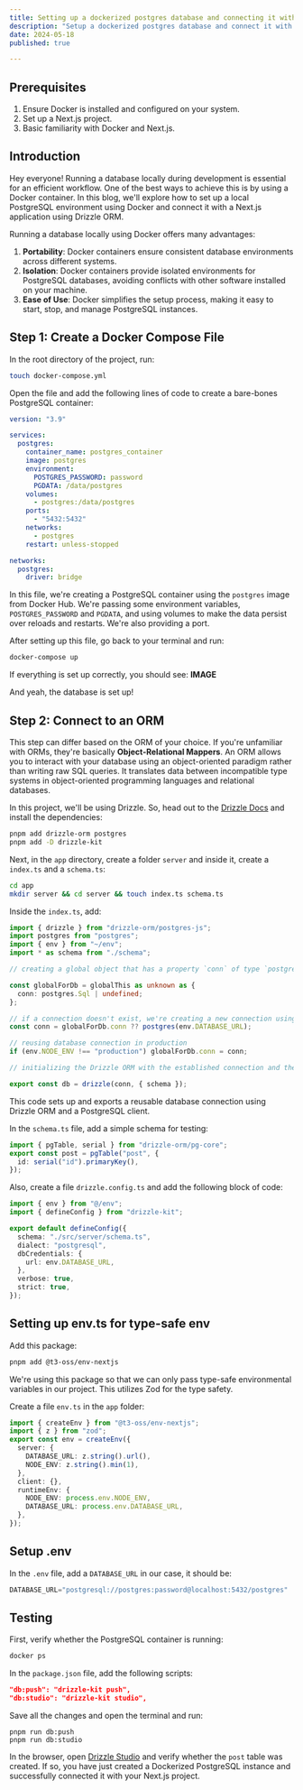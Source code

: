 ```yaml
---
title: Setting up a dockerized postgres database and connecting it with nextjs using Drizzle-ORM
description: "Setup a dockerized postgres database and connect it with nextjs using Drizzle-ORM"
date: 2024-05-18
published: true

---
```


## Prerequisites

1. Ensure Docker is installed and configured on your system.
2. Set up a Next.js project.
3. Basic familiarity with Docker and Next.js.

## Introduction

Hey everyone! Running a database locally during development is essential for an efficient workflow. One of the best ways to achieve this is by using a Docker container. In this blog, we'll explore how to set up a local PostgreSQL environment using Docker and connect it with a Next.js application using Drizzle ORM.

Running a database locally using Docker offers many advantages:

1. **Portability**: Docker containers ensure consistent database environments across different systems.
2. **Isolation**: Docker containers provide isolated environments for PostgreSQL databases, avoiding conflicts with other software installed on your machine.
3. **Ease of Use**: Docker simplifies the setup process, making it easy to start, stop, and manage PostgreSQL instances.

## Step 1: Create a Docker Compose File

In the root directory of the project, run:
```bash
touch docker-compose.yml
```
Open the file and add the following lines of code to create a bare-bones PostgreSQL container:
```yaml
version: "3.9"

services:
  postgres:
    container_name: postgres_container
    image: postgres
    environment:
      POSTGRES_PASSWORD: password
      PGDATA: /data/postgres
    volumes:
      - postgres:/data/postgres
    ports:
      - "5432:5432"
    networks:
      - postgres
    restart: unless-stopped

networks:
  postgres:
    driver: bridge
```
In this file, we're creating a PostgreSQL container using the `postgres` image from Docker Hub. We're passing some environment variables, `POSTGRES_PASSWORD` and `PGDATA`, and using volumes to make the data persist over reloads and restarts. We're also providing a port.

After setting up this file, go back to your terminal and run:
```bash
docker-compose up
```
If everything is set up correctly, you should see:
**IMAGE**

And yeah, the database is set up!

## Step 2: Connect to an ORM

This step can differ based on the ORM of your choice. If you're unfamiliar with ORMs, they're basically **Object-Relational Mappers**. An ORM allows you to interact with your database using an object-oriented paradigm rather than writing raw SQL queries. It translates data between incompatible type systems in object-oriented programming languages and relational databases.

In this project, we'll be using Drizzle. So, head out to the [Drizzle Docs](https://orm.drizzle.team/docs/get-started-postgresql#postgresjs) and install the dependencies:
```bash
pnpm add drizzle-orm postgres
pnpm add -D drizzle-kit
```
Next, in the `app` directory, create a folder `server` and inside it, create a `index.ts` and a `schema.ts`:
```bash
cd app
mkdir server && cd server && touch index.ts schema.ts
```
Inside the `index.ts`, add:
```ts
import { drizzle } from "drizzle-orm/postgres-js";
import postgres from "postgres";
import { env } from "~/env";
import * as schema from "./schema";

// creating a global object that has a property `conn` of type `postgres.Sql`

const globalForDb = globalThis as unknown as {
  conn: postgres.Sql | undefined;
};

// if a connection doesn't exist, we're creating a new connection using the PostgreSQL client
const conn = globalForDb.conn ?? postgres(env.DATABASE_URL);

// reusing database connection in production
if (env.NODE_ENV !== "production") globalForDb.conn = conn;

// initializing the Drizzle ORM with the established connection and the schema definitions

export const db = drizzle(conn, { schema });
```
This code sets up and exports a reusable database connection using Drizzle ORM and a PostgreSQL client.

In the `schema.ts` file, add a simple schema for testing:
```ts
import { pgTable, serial } from "drizzle-orm/pg-core";
export const post = pgTable("post", {
  id: serial("id").primaryKey(),
});
```
Also, create a file `drizzle.config.ts` and add the following block of code:
```ts
import { env } from "@/env";
import { defineConfig } from "drizzle-kit";

export default defineConfig({
  schema: "./src/server/schema.ts",
  dialect: "postgresql",
  dbCredentials: {
    url: env.DATABASE_URL,
  },
  verbose: true,
  strict: true,
});
```
## Setting up env.ts for type-safe env

Add this package:
```bash
pnpm add @t3-oss/env-nextjs
```
We're using this package so that we can only pass type-safe environmental variables in our project. This utilizes Zod for the type safety.

Create a file `env.ts` in the `app` folder:
```ts
import { createEnv } from "@t3-oss/env-nextjs";
import { z } from "zod";
export const env = createEnv({
  server: {
    DATABASE_URL: z.string().url(),
    NODE_ENV: z.string().min(1),
  },
  client: {},
  runtimeEnv: {
    NODE_ENV: process.env.NODE_ENV,
    DATABASE_URL: process.env.DATABASE_URL,
  },
});
```
## Setup .env

In the `.env` file, add a `DATABASE_URL` in our case, it should be:
```ts
DATABASE_URL="postgresql://postgres:password@localhost:5432/postgres"
```
## Testing

First, verify whether the PostgreSQL container is running:
```bash
docker ps
```
In the `package.json` file, add the following scripts:
```json
"db:push": "drizzle-kit push",
"db:studio": "drizzle-kit studio",
```
Save all the changes and open the terminal and run:
```
pnpm run db:push
pnpm run db:studio
```
In the browser, open [Drizzle Studio](https://local.drizzle.studio/) and verify whether the `post` table was created. If so, you have just created a Dockerized PostgreSQL instance and successfully connected it with your Next.js project.
